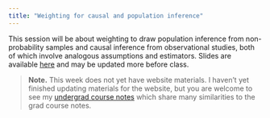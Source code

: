 ```yaml
---
title: "Weighting for causal and population inference"
---
```


This session will be about weighting to draw population inference from non-probability samples and causal inference from observational studies, both of which involve analogous assumptions and estimators. Slides are available [here](slides/lec9/ipw.pdf) and may be updated more before class.

> **Note.** This week does not yet have website materials. I haven't yet finished updating materials for the website, but you are welcome to see my [undergrad course notes](https://soc114.github.io/topics/models_for_causal.html#treatment-modeling) which share many similarities to the grad course notes.